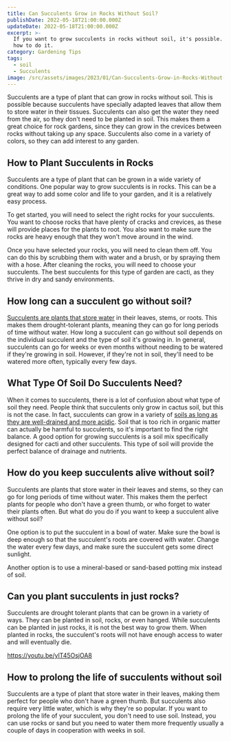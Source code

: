 ```yaml
---
title: Can Succulents Grow in Rocks Without Soil?
publishDate: 2022-05-18T21:00:00.000Z
updateDate: 2022-05-18T21:00:00.000Z
excerpt: >-
  If you want to grow succulents in rocks without soil, it's possible. Here's
  how to do it.
category: Gardening Tips
tags:
  - soil
  - Succulents
image: /src/assets/images/2023/01/Can-Succulents-Grow-in-Rocks-Without-Soil.jpeg
---
```


Succulents are a type of plant that can grow in rocks without soil. This is possible because succulents have specially adapted leaves that allow them to store water in their tissues. Succulents can also get the water they need from the air, so they don't need to be planted in soil. This makes them a great choice for rock gardens, since they can grow in the crevices between rocks without taking up any space. Succulents also come in a variety of colors, so they can add interest to any garden.

## How to Plant Succulents in Rocks

Succulents are a type of plant that can be grown in a wide variety of conditions. One popular way to grow succulents is in rocks. This can be a great way to add some color and life to your garden, and it is a relatively easy process.

To get started, you will need to select the right rocks for your succulents. You want to choose rocks that have plenty of cracks and crevices, as these will provide places for the plants to root. You also want to make sure the rocks are heavy enough that they won't move around in the wind.

Once you have selected your rocks, you will need to clean them off. You can do this by scrubbing them with water and a brush, or by spraying them with a hose. After cleaning the rocks, you will need to choose your succulents. The best succulents for this type of garden are cacti, as they thrive in dry and sandy environments.

## How long can a succulent go without soil?

[Succulents are plants that store water](https://veggiesville.com/how-to-water-succulent/) in their leaves, stems, or roots. This makes them drought-tolerant plants, meaning they can go for long periods of time without water. How long a succulent can go without soil depends on the individual succulent and the type of soil it's growing in. In general, succulents can go for weeks or even months without needing to be watered if they're growing in soil. However, if they're not in soil, they'll need to be watered more often, typically every few days.

## What Type Of Soil Do Succulents Need?

When it comes to succulents, there is a lot of confusion about what type of soil they need. People think that succulents only grow in cactus soil, but this is not the case. In fact, succulents can grow in a variety of [soils as long as they are well-drained and more acidic](https://veggiesville.com/acidic-or-alkaline-soil-succulents/). Soil that is too rich in organic matter can actually be harmful to succulents, so it's important to find the right balance. A good option for growing succulents is a soil mix specifically designed for cacti and other succulents. This type of soil will provide the perfect balance of drainage and nutrients.

## How do you keep succulents alive without soil?

Succulents are plants that store water in their leaves and stems, so they can go for long periods of time without water. This makes them the perfect plants for people who don't have a green thumb, or who forget to water their plants often. But what do you do if you want to keep a succulent alive without soil?

One option is to put the succulent in a bowl of water. Make sure the bowl is deep enough so that the succulent's roots are covered with water. Change the water every few days, and make sure the succulent gets some direct sunlight.

Another option is to use a mineral-based or sand-based potting mix instead of soil.

## Can you plant succulents in just rocks?

Succulents are drought tolerant plants that can be grown in a variety of ways. They can be planted in soil, rocks, or even hanged. While succulents can be planted in just rocks, it is not the best way to grow them. When planted in rocks, the succulent's roots will not have enough access to water and will eventually die.

https://youtu.be/ylT45OsjOA8

## How to prolong the life of succulents without soil

Succulents are a type of plant that store water in their leaves, making them perfect for people who don't have a green thumb. But succulents also require very little water, which is why they're so popular. If you want to prolong the life of your succulent, you don't need to use soil. Instead, you can use rocks or sand but you need to water them more frequently usually a couple of days in cooperation with weeks in soil.
